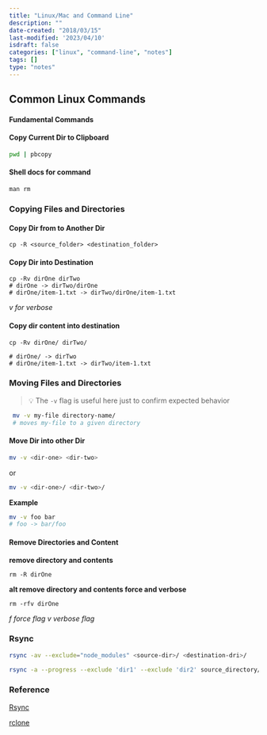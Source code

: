 ```yaml
---
title: "Linux/Mac and Command Line"
description: ""
date-created: "2018/03/15"
last-modified: '2023/04/10'
isdraft: false
categories: ["linux", "command-line", "notes"]
tags: []
type: "notes"
---
```


## Common Linux Commands

#### Fundamental Commands

#### Copy Current Dir to Clipboard

```sh
pwd | pbcopy
```

#### Shell docs for command

```shell
man rm
```

###  Copying Files and Directories

#### Copy Dir from to Another Dir

```shell
cp -R <source_folder> <destination_folder>
```

#### Copy Dir into Destination

```shell
cp -Rv dirOne dirTwo
# dirOne -> dirTwo/dirOne
# dirOne/item-1.txt -> dirTwo/dirOne/item-1.txt
```

_v for verbose_

#### Copy dir content into destination

```shell
cp -Rv dirOne/ dirTwo/

# dirOne/ -> dirTwo
# dirOne/item-1.txt -> dirTwo/item-1.txt
```


### Moving Files and Directories

> 💡 The `-v` flag is useful here just to confirm expected behavior 

```sh
 mv -v my-file directory-name/
 # moves my-file to a given directory
```

#### Move Dir into other Dir

```sh 
mv -v <dir-one> <dir-two>
```

or 

```sh 
mv -v <dir-one>/ <dir-two>/
```

**Example**

```sh 
mv -v foo bar 
# foo -> bar/foo
```

#### Remove Directories and Content

**remove directory and contents**

```shell
rm -R dirOne
```

**alt remove directory and contents force and verbose**

```shell
rm -rfv dirOne
```

_f force flag_
_v verbose flag_


### Rsync 

```sh 
rsync -av --exclude="node_modules" <source-dir>/ <destination-dri>/
```

```sh
rsync -a --progress --exclude 'dir1' --exclude 'dir2' source_directory/ destination_directory/ && rm -r source_directory/
```


### Reference 

[Rsync](https://linux.die.net/man/1/rsync)

[rclone](https://rclone.org/dropbox/)